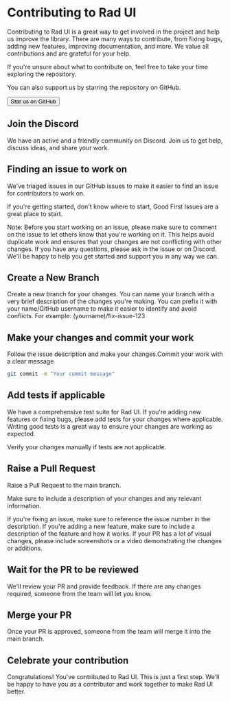 


# Contributing to Rad UI

Contributing to Rad UI is a great way to get involved in the project and help us improve the library. There are many ways to contribute, from fixing bugs, adding new features, improving documentation, and more. We value all contributions and are grateful for your help.

If you're unsure about what to contribute on, feel free to take your time exploring the repository.

You can also support us by starring the repository on GitHub.

<Button >Star us on GitHub</Button>

## Join the Discord

We have an active and a friendly community on Discord. Join us to get help, discuss ideas, and share your work.

## Finding an issue to work on

We've triaged issues in our GitHub issues to make it easier to find an issue for contributors to work on.

If you're getting started, don't know where to start, Good First Issues are a great place to start.

Note: Before you start working on an issue, please make sure to comment on the issue to let others know that you're working on it. This helps avoid duplicate work and ensures that your changes are not conflicting with other changes. If you have any questions, please ask in the issue or on Discord. We'll be happy to help you get started and support you in any way we can.

## Create a New Branch

Create a new branch for your changes. You can name your branch with a very brief description of the changes you're making. You can prefix it with your name/GitHub username to make it easier to identify and avoid conflicts. For example: (yourname)/fix-issue-123

## Make your changes and commit your work

Follow the issue description and make your changes.Commit your work with a clear message

```bash
git commit -m "Your commit message"
```

## Add tests if applicable
We have a comprehensive test suite for Rad UI. If you're adding new features or fixing bugs, please add tests for your changes where applicable. Writing good tests is a great way to ensure your changes are working as expected.

Verify your changes manually if tests are not applicable.

## Raise a Pull Request

Raise a Pull Request to the main branch.

Make sure to include a description of your changes and any relevant information.

If you're fixing an issue, make sure to reference the issue number in the description. If you're adding a new feature, make sure to include a description of the feature and how it works. If your PR has a lot of visual changes, please include screenshots or a video demonstrating the changes or additions.

## Wait for the PR to be reviewed

We'll review your PR and provide feedback. If there are any changes required, someone from the team will let you know.

## Merge your PR
Once your PR is approved, someone from the team will merge it into the main branch.

## Celebrate your contribution
Congratulations! You've contributed to Rad UI. This is just a first step. We'll be happy to have you as a contributor and work together to make Rad UI better.

